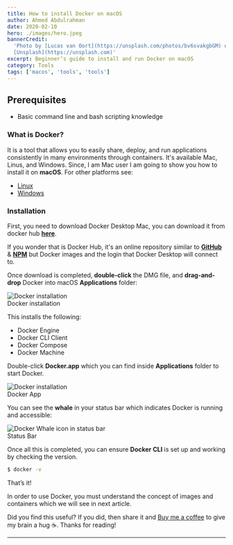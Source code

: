 ```yaml
---
title: How to install Docker on macOS
author: Ahmed Abdulrahman
date: 2020-02-10
hero: ./images/hero.jpeg
bannerCredit:
  'Photo by [Lucas van Oort](https://unsplash.com/photos/bv6svakgbGM) on
  [Unsplash](https://unsplash.com)'
excerpt: Beginner’s guide to install and run Docker on macOS
category: Tools
tags: ['macos', 'tools', 'tools']
---
```


## Prerequisites
- Basic command line and bash scripting knowledge

### What is Docker?
It is a tool that allows you to easily share, deploy, and run applications consistently in many environments through containers. It's available Mac, Linus, and Windows. Since, I am Mac user I am going to show you how to install it on **macOS**.
For other platforms see:
- [Linux](https://docs.docker.com/engine/install/)
- [Windows](https://docs.docker.com/docker-for-windows/install/)

### Installation
First, you need to download Docker Desktop Mac, you can download it from docker hub **[here](https://hub.docker.com/editions/community/docker-ce-desktop-mac/)**.

If you wonder that is Docker Hub, it's an online repository similar to **[GitHub](https://github.com/)** & **[NPM](https://www.npmjs.com/)**
but Docker images and the login that Docker Desktop will connect to.

Once download is completed, **double-click** the DMG file, and **drag-and-drop** Docker into macOS **Applications** folder:

<div class="Image__Small">
  <img src="./images/docker-installation.png" alt="Docker installation" />
  <figcaption>Docker installation</figcaption>
</div>

This installs the following:

- Docker Engine
- Docker CLI Client
- Docker Compose
- Docker Machine

Double-click **Docker.app** which you can find inside **Applications** folder to start Docker.

<div class="Image__Small">
  <img src="./images/docker-app.png" alt="Docker installation" />
  <figcaption>Docker App</figcaption>
</div>

You can see the **whale** in your status bar which indicates Docker is running and accessible:

<div class="Image__Small">
  <img src="./images/whale.png" alt="Docker Whale icon in status bar" />
  <figcaption>Status Bar</figcaption>
</div>

Once all this is completed, you can ensure **Docker CLI** is set up and working by checking the version.

```bash
$ docker -v
```

That’s it!

In order to use Docker, you must understand the concept of images and containers which we will see in next article.

Did you find this useful? If you did, then share it and [Buy me a coffee](https://www.buymeacoffee.com/ahmedab) to give my brain a hug ☕️.
Thanks for reading!
- - - -

